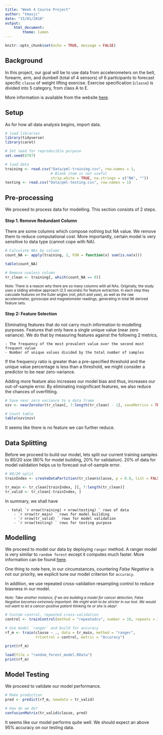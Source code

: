 ```yaml
---
title: "Week 4 Course Project"
author: "tmasjc"
date: "15/01/2018"
output: 
    html_document:
        theme: lumen
---
```


```r
knitr::opts_chunk$set(echo = TRUE, message = FALSE)
```

## Background

In this project, our goal will be to use data from accelerometers on the belt, forearm, arm, and dumbell (total of 4 sensors) of 6 participants to forecast specific ``classe`` of weight lifting exercise. Exercise specification (``classe``) is divided into 5 category, from class A to E.

More information is available from the website [here](http://web.archive.org/web/20161224072740/http:/groupware.les.inf.puc-rio.br/har).


## Setup

As for how all data analysis begins, import data.

```r
# load libraries
library(tidyverse)
library(caret)

# Set seed for reproducible purpose
set.seed(8787)

# load data
training <- read.csv("Data/pml-training.csv", row.names = 1, 
                     # Blank item is not useful
                     strip.white = TRUE, na.strings = c("NA", "")) 
testing <- read.csv("Data/pml-testing.csv", row.names = 1)
```

## Pre-processing

We proceed to process data for modelling. This section consists of 2 steps. 


#### Step 1. Remove Redundant Column 

There are some columns which compose nothing but NA value. We remove them to reduce computational cost. More importantly, certain model is very sensitive to data type (cannot cope with NA). 

```r
# Calculate NAs by column
count_NA <- apply(training, 2, FUN = function(x) sum(is.na(x)))

table(count_NA)

# Remove useless column
tr_clean <- training[, which(count_NA == 0)]
```

<small> Note: There is a reason why there are so many columns with all NAs. Originally, the study uses a sliding window approach (2.5 seconds) for feature extraction. In each step they calculate features on the Euler angles (roll, pitch and yaw), as well as the raw accelerometer, gyroscope and magnetometer readings, generating in total 96 derived feature sets.</small>

#### Step 2: Feature Selection 

Eliminating features that do not carry much information to modelling purposes. Features that only have a single unique value (near zero variance). We do that by measuring features against the following 2 metrics, 
    
    - The frequency of the most prevalent value over the second most frequent value
    - Number of unique values divided by the total number of samples

If the frequency ratio is greater than a pre-specified threshold and the unique value percentage is less than a threshold, we might consider a predictor to be near zero-variance.

Adding more feature also increases our model bias and thus, increases our out-of-sample error. By eliminating insignificant features, we also reduce the chances of overfitting. 

```r
# Save near zero variance to a data frame
nzv <- nearZeroVar(tr_clean[, 7:length(tr_clean) - 1], saveMetrics = TRUE)

# Count table
table(nzv$nzv)
```

It seems like there is no feature we can further reduce.

## Data Splitting

Before we proceed to build our model, lets split our current training samples to 80/20 size (80% for model building, 20% for validation). 20% of data for model validation helps us to forecast out-of-sample error.

```r
# 80/20 split
trainIndex <- createDataPartition(tr_clean$classe, p = 0.8, list = FALSE, times = 1)

tr_main <- tr_clean[trainIndex, ][, 7:length(tr_clean)]
tr_valid <- tr_clean[-trainIndex, ]
```

In summary, we shall have 

     - total `r nrow(training) + nrow(testing) ` rows of data
        - `r nrow(tr_main) ` rows for model building 
        - `r nrow(tr_valid) ` rows for model validation
        - `r nrow(testing) ` rows for testing purpose

## Modelling

We proceed to model our data by deploying ``ranger`` method. A ranger model is very similar to ``random forest`` except it computes much faster. More information can be found [here](https://cran.r-project.org/web/packages/ranger/index.html).

One thing to note here, in our circumstances, countering *False Negative* is not our priority, we explicit tune our model criterion for ``accuracy``. 

In addition, we use repeated cross-validation resampling control to reduce biasness in our model.

<small> *Note: Take another instance, if we are building a model for cancer detection, False Negative becomes extremely important. We might wish to be stricter in our test. We would not want to let a cancer-positive patient thinking he or she is okay!* </small>

```r
# Custom control, repeated cross-validation
control <- trainControl(method = "repeatedcv", number = 10, repeats = 3, classProbs = TRUE)

# Use model `ranger` and build for accuracy
rf_m <- train(classe ~ ., data = tr_main, method = "ranger", 
              trControl = control, metric = "Accuracy")

print(rf_m)
```


```r
load(file = "random_forest_model.RData")
print(rf_m)
```

## Model Testing

We proceed to validate our model performance.

```r
# Make prediction
pred <- predict(rf_m, newdata = tr_valid)

# How do we do?
confusionMatrix(tr_valid$classe, pred)
```

It seems like our model performs quite well. We should expect an above 95% accuracy on our testing data.










